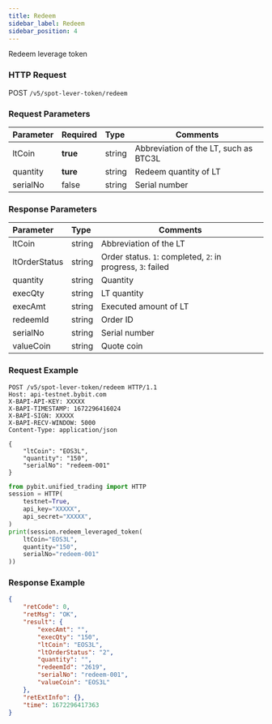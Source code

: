 ```yaml
---
title: Redeem
sidebar_label: Redeem
sidebar_position: 4
---
```

Redeem leverage token


### HTTP Request
POST `/v5/spot-lever-token/redeem`

### Request Parameters
| Parameter | Required | Type | Comments|
|:----- |:-------|:-----|------ |
|ltCoin |**true** |string |Abbreviation of the LT, such as BTC3L |
|quantity |**ture** |string |Redeem quantity of LT |
|serialNo |false |string |Serial number |

### Response Parameters
| Parameter | Type | Comments|
|:----- |:-----|----- |
|ltCoin |string |Abbreviation of the LT |
|ltOrderStatus |string |Order status. `1`: completed, `2`: in progress, `3`: failed |
|quantity |string |Quantity |
|execQty |string |LT quantity|
|execAmt |string |Executed amount of LT |
|redeemId |string |Order ID |
|serialNo |string |Serial number |
|valueCoin |string |Quote coin |

### Request Example

<Tabs groupId="programming-languages">
<TabItem value="http" label="HTTP">

```http
POST /v5/spot-lever-token/redeem HTTP/1.1
Host: api-testnet.bybit.com
X-BAPI-API-KEY: XXXXX
X-BAPI-TIMESTAMP: 1672296416024
X-BAPI-SIGN: XXXXX
X-BAPI-RECV-WINDOW: 5000
Content-Type: application/json

{
    "ltCoin": "EOS3L",
    "quantity": "150",
    "serialNo": "redeem-001"
}
```

</TabItem>
<TabItem value="python" label="Python">

```python
from pybit.unified_trading import HTTP
session = HTTP(
    testnet=True,
    api_key="XXXXX",
    api_secret="XXXXX",
)
print(session.redeem_leveraged_token(
    ltCoin="EOS3L",
    quantity="150",
    serialNo="redeem-001"
))
```

</TabItem>
</Tabs>

### Response Example

```json
{
    "retCode": 0,
    "retMsg": "OK",
    "result": {
        "execAmt": "",
        "execQty": "150",
        "ltCoin": "EOS3L",
        "ltOrderStatus": "2",
        "quantity": "",
        "redeemId": "2619",
        "serialNo": "redeem-001",
        "valueCoin": "EOS3L"
    },
    "retExtInfo": {},
    "time": 1672296417363
}
```
